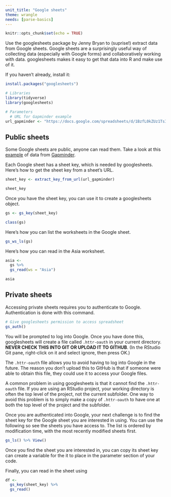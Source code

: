 ```yaml
---
unit_title: "Google sheets"
theme: wrangle
needs: [parse-basics]
---
```



```r
knitr::opts_chunk$set(echo = TRUE)
```

Use the googlesheets package by Jenny Bryan to (suprise!) extract data from Google sheets. Google sheets are a surprisingly useful way of collecting data (especially with Google forms) and collaboratively working with data. googlesheets makes it easy to get that data into R and make use of it.

If you haven't already, install it:

```r
install.packages("googlesheets")
```

```r
# Libraries
library(tidyverse)
library(googlesheets)

# Parameters
  # URL for Gapminder example
url_gapminder <- "https://docs.google.com/spreadsheets/d/1BzfL0kZUz1TsI5zxJF1WNF01IxvC67FbOJUiiGMZ_mQ/"
```

## Public sheets

Some Google sheets are public, anyone can read them. Take a look at this [example](https://docs.google.com/spreadsheets/d/1BzfL0kZUz1TsI5zxJF1WNF01IxvC67FbOJUiiGMZ_mQ/) of data from [Gapminder](https://www.gapminder.org/).

Each Google sheet has a sheet key, which is needed by googlesheets. Here's how to get the sheet key from a sheet's URL.

```r
sheet_key <- extract_key_from_url(url_gapminder)

sheet_key
```

Once you have the sheet key, you can use it to create a googlesheets object.

```r
gs <- gs_key(sheet_key)

class(gs)
```

Here's how you can list the worksheets in the Google sheet.

```r
gs_ws_ls(gs)
```

Here's how you can read in the Asia worksheet.

```r
asia <- 
  gs %>% 
  gs_read(ws = "Asia")

asia
```

## Private sheets

Accessing private sheets requires you to authenticate to Google. Authentication is done with this command.

```r
# Give googlesheets permission to access spreadsheet
gs_auth()
```

You will be prompted to log into Google. Once you have done this, googlesheets will create a file called `.httr-oauth` in your current directory. __NEVER CHECK THIS INTO GIT OR UPLOAD IT TO GITHUB__. (In the RStudio Git pane, right-click on it and select ignore, then press OK.)

The `.httr-oauth` file allows you to avoid having to log into Google in the future. The reason you don't upload this to GitHub is that if someone were able to obtain this file, they could use it to access your Google files.

A common problem in using googlesheets is that it cannot find the `.httr-oauth` file. If you are using an RStudio project, your working directory is often the top level of the project, not the current subfolder. One way to avoid this problem is to simply make a copy of `.httr-oauth` to have one at both the top level of the project and the subfolder.

Once you are authenticated into Google, your next challenge is to find the sheet key for the Google sheet you are interested in using. You can use the following so see the sheets you have access to. The list is ordered by modification time, with the most recently modified sheets first.

```r
gs_ls() %>% View()
```

Once you find the sheet you are interested in, you can copy its sheet key can create a variable for the it to place in the parameter section of your code.

Finally, you can read in the sheet using

```r
df <- 
  gs_key(sheet_key) %>%
  gs_read()
```
